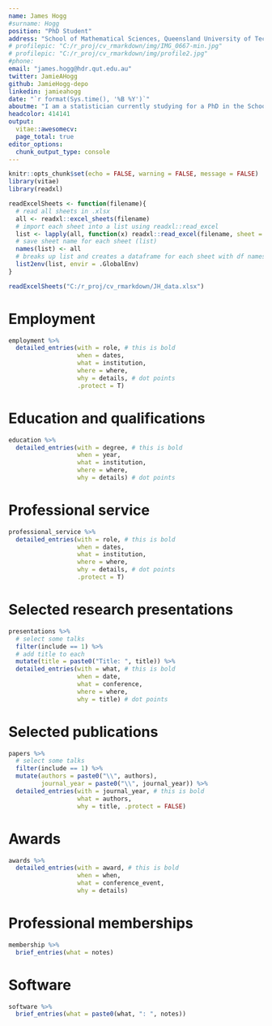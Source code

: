 ```yaml
---
name: James Hogg
#surname: Hogg
position: "PhD Student"
address: "School of Mathematical Sciences, Queensland University of Technology"
# profilepic: "C:/r_proj/cv_rmarkdown/img/IMG_0667-min.jpg"
# profilepic: "C:/r_proj/cv_rmarkdown/img/profile2.jpg"
#phone:
email: "james.hogg@hdr.qut.edu.au"
twitter: JamieAHogg
github: JamieHogg-depo
linkedin: jamieahogg
date: "`r format(Sys.time(), '%B %Y')`"
aboutme: "I am a statistician currently studying for a PhD in the School of Mathematical Sciences at the Queensland University of Technology (QUT). Focused on generating small area level estimates of cancer risk factors for the globally recognized Australian Cancer Atlas, my research is driven by a passion for making research more accessible, as well as a commitment to utilizing Bayesian inference and spatial modeling to enhance the field of cancer research. My teaching experience, together with the awards I've received for presentations and invited talks, attest to my proficiency in conveying complex statistical ideas to a wide audience. With my dedication to advancing the field of cancer research and a deep-seated enthusiasm for exploring the potential of Bayesian inference and spatial modeling, I am poised to make a significant contribution to either academic or industry roles."
headcolor: 414141
output:
  vitae::awesomecv:
  page_total: true
editor_options: 
  chunk_output_type: console
---
```


```r
knitr::opts_chunk$set(echo = FALSE, warning = FALSE, message = FALSE)
library(vitae)
library(readxl)

readExcelSheets <- function(filename){
  # read all sheets in .xlsx 
  all <- readxl::excel_sheets(filename)
  # import each sheet into a list using readxl::read_excel
  list <- lapply(all, function(x) readxl::read_excel(filename, sheet = x))
  # save sheet name for each sheet (list)
  names(list) <- all
  # breaks up list and creates a dataframe for each sheet with df names matching sheet names
  list2env(list, envir = .GlobalEnv)
}

readExcelSheets("C:/r_proj/cv_rmarkdown/JH_data.xlsx")
```

<!-- # Research interests -->

<!-- ```{r} -->
<!-- interests %>% -->
<!--   brief_entries(what = points) -->
<!-- ``` -->

# Employment 

```r
employment %>%
  detailed_entries(with = role, # this is bold
                   when = dates,
                   what = institution,
                   where = where,
                   why = details, # dot points
                   .protect = T)
```

# Education and qualifications

```r
education %>% 
  detailed_entries(with = degree, # this is bold 
                   when = year, 
                   what = institution, 
                   where = where,
                   why = details) # dot points
```

# Professional service 

```r
professional_service %>%
  detailed_entries(with = role, # this is bold
                   when = dates,
                   what = institution,
                   where = where,
                   why = details, # dot points
                   .protect = T)
```

# Selected research presentations

```r
presentations %>% 
  # select some talks
  filter(include == 1) %>% 
  # add title to each
  mutate(title = paste0("Title: ", title)) %>% 
  detailed_entries(with = what, # this is bold 
                   when = date, 
                   what = conference, 
                   where = where,
                   why = title) # dot points
```

# Selected publications

```r
papers %>% 
  # select some talks
  filter(include == 1) %>% 
  mutate(authors = paste0("\\", authors),
         journal_year = paste0("\\", journal_year)) %>% 
  detailed_entries(with = journal_year, # this is bold 
                   what = authors,
                   why = title, .protect = FALSE) 
```

# Awards

```r
awards %>% 
  detailed_entries(with = award, # this is bold 
                   when = when, 
                   what = conference_event,
                   why = details) 
```

# Professional memberships

```r
membership %>%
  brief_entries(what = notes)
```

# Software

```r
software %>%
  brief_entries(what = paste0(what, ": ", notes))
```

<!-- # Referees -->

<!-- ```{r} -->
<!-- referees %>% -->
<!--   detailed_entries(with = name, # this is bold -->
<!--                    where = institution, -->
<!--                    what = position, -->
<!--                    why = details) -->
<!-- ``` -->

<!-- # Publications -->

<!-- ```{r} -->
<!-- library(dplyr) -->
<!-- knitr::write_bib(c("vitae", "tibble"), "packages.bib") -->

<!-- bibliography_entries("packages.bib") %>% -->
<!--   arrange(desc(author$family), issued) -->
<!-- ``` -->

